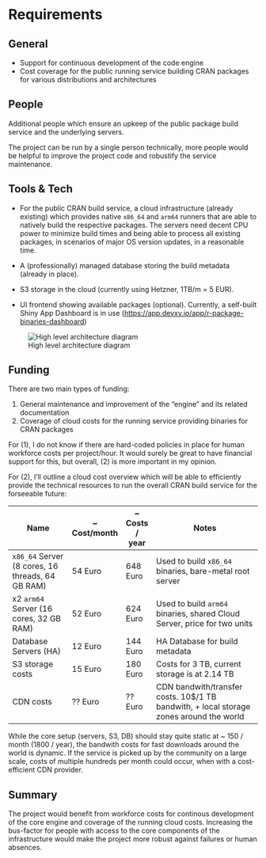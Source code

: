 # Requirements

## General

- Support for continuous development of the code engine
- Cost coverage for the public running service building CRAN packages for various distributions and architectures

## People

Additional people which ensure an upkeep of the public package build service and the underlying servers.

The project can be run by a single person technically, more people would be helpful to improve the project code and robustify the service maintenance.

## Tools & Tech

- For the public CRAN build service, a cloud infrastructure (already existing) which provides native `x86_64` and `arm64` runners that are able to natively build the respective packages.
The servers need decent CPU power to minimize build times and being able to process all existing packages, in scenarios of major OS version updates, in a reasonable time.

- A (professionally) managed database storing the build metadata (already in place).

- S3 storage in the cloud (currently using Hetzner, 1TB/m = 5 EUR).

- UI frontend showing available packages (optional).
  Currently, a self-built Shiny App Dashboard is in use (<https://app.devxy.io/app/r-package-binaries-dashboard>)

![High level architecture diagram](proposal/img/architecture.drawio.svg)

## Funding

There are two main types of funding:

1. General maintenance and improvement of the "engine" and its related documentation
1. Coverage of cloud costs for the running service providing binaries for CRAN packages 

For (1), I do not know if there are hard-coded policies in place for human workforce costs per project/hour. It would surely be great to have financial support for this, but overall, (2) is more important in my opinion.

For (2), I'll outline a cloud cost overview which will be able to efficiently provide the technical resources to run the overall CRAN build service for the forseeable future:

| Name                                             | ~ Cost/month | ~ Costs / year | Notes                                                                                   |
|--------------------------------------------------|----------------------|--------------|----------------------------------------------------------------------------------------|
| `x86_64` Server (8 cores, 16 threads, 64 GB RAM) | 54 Euro              | 648 Euro     | Used to build `x86_64` binaries, bare-metal root server                                |
| x2 `arm64` Server (16 cores, 32 GB RAM)          | 52 Euro              | 624 Euro     | Used to build `arm64` binaries, shared Cloud Server, price for two units               |
| Database Servers (HA)                            | 12 Euro              | 144 Euro     | HA Database for build metadata                                                         |
| S3 storage costs                                 | 15 Euro              | 180 Euro     | Costs for 3 TB, current storage is at 2.14 TB                                          |
| CDN costs                                        | ?? Euro              | ?? Euro      | CDN bandwith/transfer costs. 10$/1 TB bandwith, + local storage zones around the world |

While the core setup (servers, S3, DB) should stay quite static at ~ 150 / month (1800 / year), the bandwith costs for fast downloads around the world is dynamic.
If the service is picked up by the community on a large scale, costs of multiple hundreds per month could occur, when with a cost-efficient CDN provider.

## Summary

The project would benefit from workforce costs for continous development of the core engine and coverage of the running cloud costs.
Increasing the bus-factor for people with access to the core components of the infrastructure would make the project more robust against failures or human absences.